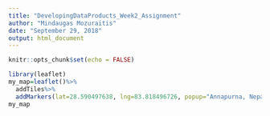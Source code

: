 ---
title: "DevelopingDataProducts_Week2_Assignment"
author: "Mindaugas Mozuraitis"
date: "September 29, 2018"
output: html_document
---

```{r setup, include=FALSE}
knitr::opts_chunk$set(echo = FALSE)
```

```{r}
library(leaflet)
my_map=leaflet()%>%
  addTiles%>%
  addMarkers(lat=28.590497638, lng=83.818496726, popup="Annapurna, Nepal")
my_map
```
